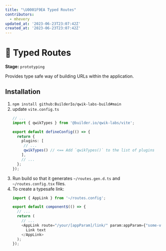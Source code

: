 ```yaml
---
title: "\U0001F9EA Typed Routes"
contributors:
  - mhevery
updated_at: '2023-06-23T23:07:42Z'
created_at: '2023-06-23T23:07:42Z'
---
```


# 🧪 Typed Routes 
**Stage:** `prototyping`

Provides type safe way of building URLs within the application.

## Installation

1. `npm install github:BuilderIo/qwik-labs-build#main`
2. update `vite.config.ts`
   ```typescript
   // ...
   import { qwikTypes } from '@builder.io/qwik-labs/vite'; 

   export default defineConfig(() => {
     return {
       plugins: [
        // ...
        qwikTypes() // <== Add `qwikTypes()` to the list of plugins
       ],
       // ...
     };
   });
   ```
3. Run build so that it generates `~/routes.gen.d.ts` and `~/routes.config.tsx` files.
3. To create a typesafe link:
   ```typescript
   import { AppLink } from '~/routes.config';

   export default component$(() => {
     // ...
     return (
       // ...
       <AppLink route="/your/[appParam]/link/" param:appParam={"some-value"}>
         Link text
       </AppLink>
     );
   });
   ```

